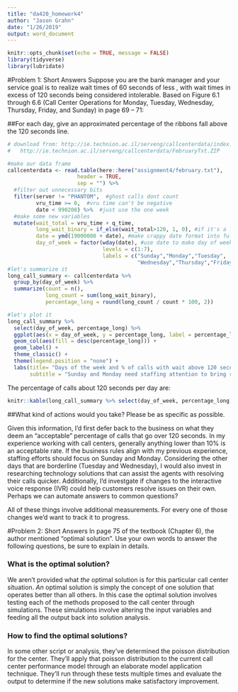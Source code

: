 ```yaml
---
title: "da420_homework4"
author: "Jason Grahn"
date: "1/26/2019"
output: word_document
---
```


```r
knitr::opts_chunk$set(echo = TRUE, message = FALSE)
library(tidyverse)
library(lubridate)
```

#Problem 1: Short Answers
Suppose you are the bank manager and your service goal is to realize wait times of 60 seconds of less , with wait times in excess of 120 seconds being considered intolerable. Based on Figure 6.1 through 6.6 (Call Center Operations for Monday, Tuesday, Wednesday, Thursday, Friday, and Sunday) in page 69 – 71: 

##For each day, give an approximated percentage of the ribbons fall above the 120 seconds line. 

```r
# download from: http://ie.technion.ac.il/serveng/callcenterdata/index.html, 
#   http://ie.technion.ac.il/serveng/callcenterdata/FebruaryTxt.ZIP

#make our data frame
callcenterdata <- read.table(here::here("assignment4/february.txt"), 
                      header = TRUE,
                      sep = "") %>% 
  #filter out unnecessary bits
  filter(server != "PHANTOM",  #ghost calls dont count
         vru_time >= 0,  #vru time can't be negative
         date < 990208) %>%  #just use the one week
  #make some new variables
  mutate(wait_total = vru_time + q_time, 
         long_wait_binary = if_else(wait_total>120, 1, 0), #if it's a long wait, score it 1
         date = ymd(19000000 + date), #make crappy date format into full date number, then make it ymd
         day_of_week = factor(wday(date), #use date to make day of week factors
                              levels = c(1:7),
                              labels = c("Sunday","Monday","Tuesday",
                                         "Wednesday","Thursday","Friday","Saturday"))) 
#let's summarize it
long_call_summary <- callcenterdata %>% 
  group_by(day_of_week) %>% 
  summarize(count = n(),
            long_count = sum(long_wait_binary),
            percentage_long = round(long_count / count * 100, 2)) 

#let's plot it
long_call_summary %>% 
  select(day_of_week, percentage_long) %>% 
  ggplot(aes(x = day_of_week, y = percentage_long, label = percentage_long)) +
  geom_col(aes(fill = desc(percentage_long))) +
  geom_label() +
  theme_classic() + 
  theme(legend.position = "none") +
  labs(title= "Days of the week and % of calls with wait above 120 seconds",
       subtitle = "Sunday and Monday need staffing attention to bring rate lower")
```

The percentage of calls about 120 seconds per day are:

```r
knitr::kable(long_call_summary %>% select(day_of_week, percentage_long) %>% rename("% over 120" = percentage_long))
```

##What kind of actions would you take? Please be as specific as possible. 

Given this information, I'd first defer back to the business on what they deem an "acceptable" percentage of calls that go over 120 seconds. In my experience working with call centers, generally anything lower than 10% is an acceptable rate. If the business rules align with my previous experience, staffing efforts should focus on Sunday and Monday. Considering the other days that are borderline (Tuesday and Wednesday), I would also invest in researching technology solutions that can assist the agents with resolving their calls quicker. Additionally, I'd investgate if changes to the interactive voice response (IVR) could help customers resolve issues on their own. Perhaps we can automate answers to common questions?

All of these things involve additional measurements. For every one of those changes we'd want to track it to progress. 

#Problem 2:  Short Answers
In page 75 of the textbook (Chapter 6), the author mentioned “optimal solution”.  Use your own words to answer the following questions, be sure to explain in details.

###  What is the optimal solution? 

We aren't provided what _the_ optimal solution is for this particular call center situation. *An* optimal solution is simply the concept of one solution that operates better than all others. In this case the optimal solution involves testing each of the methods proposed to the call center through simulations. These simulations involve altering the input variables and feeding all the output back into solution analysis. 

###  How to find the optimal solutions? 

In some other script or analysis, they've determined the poisson distribution for the center. They'll apply that poisson distribution to the current call center performance model through an elaborate model application technique. They'll run through these tests multiple times and evaluate the output to determine if the new solutions make satisfactory improvement. 